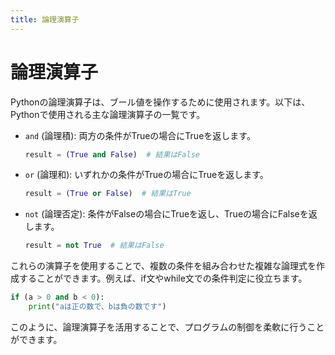 ```yaml
---
title: 論理演算子
---
```


# 論理演算子

Pythonの論理演算子は、ブール値を操作するために使用されます。以下は、Pythonで使用される主な論理演算子の一覧です。

- `and` (論理積): 両方の条件がTrueの場合にTrueを返します。
  ```python
  result = (True and False)  # 結果はFalse
  ```

- `or` (論理和): いずれかの条件がTrueの場合にTrueを返します。
  ```python
  result = (True or False)  # 結果はTrue
  ```

- `not` (論理否定): 条件がFalseの場合にTrueを返し、Trueの場合にFalseを返します。
  ```python
  result = not True  # 結果はFalse
  ```

これらの演算子を使用することで、複数の条件を組み合わせた複雑な論理式を作成することができます。例えば、if文やwhile文での条件判定に役立ちます。

```python
if (a > 0 and b < 0):
    print("aは正の数で、bは負の数です")
```

このように、論理演算子を活用することで、プログラムの制御を柔軟に行うことができます。
